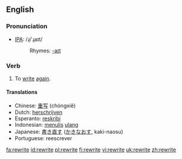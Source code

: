 ==English==
=== Pronunciation ===
*[[w:IPA|IPA]]: /ɻi'ɻaɪt/
*:Rhymes: [[Rhymes:English:-aɪt|-aɪt]]

=== Verb ===
{{irregverb|'''to rewrite'''|'''[[rewrites]]'''|'''[[rewrote]]'''|'''[[rewritten]]'''|'''[[rewriting]]'''}}

# To [[write]] [[again]].

==== Translations ====
*Chinese: [[重写]] (chóngxiě)
*Dutch: [[herschrijven]]
*Esperanto: [[reskribi]]
*Indonesian: [[tulis|menulis]] [[ulang]]
*Japanese: [[書き直す]] ([[かきなおす]], kaki-naosu)
*Portuguese: reescrever

[[fa:rewrite]]
[[id:rewrite]]
[[pl:rewrite]]
[[fi:rewrite]]
[[vi:rewrite]]
[[uk:rewrite]]
[[zh:rewrite]]
